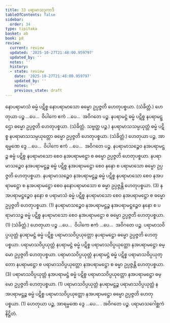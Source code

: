 ```yaml
---
title: 33 ပရာမာသဒုကာဒိ
tableOfContents: false
sidebar:
  order: 34
type: tipitaka
basket: ab
book: p8
review:
  current: review
  updated: '2025-10-27T21:48:00.959797'
  updated_by: ''
  notes: ''
  history:
  - state: review
    date: '2025-10-27T21:48:00.959797'
    updated_by: ''
    notes: ''
    previous_state: draft
---
```



<ReviewStatus review={frontmatter.review} showDetails={true} />

<HypothesisAnnotation frontmatter={frontmatter} />

<DynamicBreadcrumb />

<Division number="48" book="p8" e="ch" v="40" p="91">

<Paragraph number="153" book="p8">
နောပရာမာသံ ဓမ္မံ ပဋိစ္စ နောပရာမာသော ဓမ္မော ဥပ္ပဇ္ဇတိ ဟေတုပစ္စယာ. (သံခိတ္တံ.)
</Paragraph>

<Paragraph number="154" book="p8">
ဟေတုယာ ပဉ္စ …ပေ…  ဝိပါကေ ဧကံ …ပေ…  အဝိဂတေ ပဉ္စ.
</Paragraph>

</Division>
<Division number="49" book="p8" e="ch" v="40" p="91">

<Paragraph number="155" book="p8">
နပရာမဋ္ဌံ ဓမ္မံ ပဋိစ္စ နပရာမဋ္ဌော ဓမ္မော ဥပ္ပဇ္ဇတိ ဟေတုပစ္စယာ. (သံခိတ္တံ. သဗ္ဗတ္ထ ပဉ္စ.)
</Paragraph>

</Division>
<Division number="50" book="p8" e="ch" v="40" p="91">

<Paragraph number="156" book="p8">
နပရာမာသသမ္ပယုတ္တံ ဓမ္မံ ပဋိစ္စ နပရာမာသသမ္ပယုတ္တော ဓမ္မော ဥပ္ပဇ္ဇတိ ဟေတုပစ္စယာ. (သံခိတ္တံ.)
</Paragraph>

<Paragraph number="157" book="p8">
ဟေတုယာ ပဉ္စ, အာရမ္မဏေ ဒွေ …ပေ…  ဝိပါကေ ဧကံ …ပေ…  အဝိဂတေ ပဉ္စ.
</Paragraph>

</Division>
<Division number="51" book="p8" e="ch" v="40" p="91">

<Paragraph number="158" book="p8">
နပရာမာသဉ္စေဝ နအပရာမဋ္ဌဉ္စ ဓမ္မံ ပဋိစ္စ နပရာမာသော စေဝ နအပရာမဋ္ဌော စ ဓမ္မော ဥပ္ပဇ္ဇတိ ဟေတုပစ္စယာ. နပရာမာသဉ္စေဝ နအပရာမဋ္ဌဉ္စ ဓမ္မံ ပဋိစ္စ နအပရာမဋ္ဌော စေဝ နနော စ ပရာမာသော ဓမ္မော ဥပ္ပဇ္ဇတိ ဟေတုပစ္စယာ. နပရာမာသဉ္စေဝ နအပရာမဋ္ဌဉ္စ ဓမ္မံ ပဋိစ္စ နပရာမာသော စေဝ နအပရာမဋ္ဌော စ နအပရာမဋ္ဌော စေဝ နနောပရာမာသော စ ဓမ္မာ ဥပ္ပဇ္ဇန္တိ ဟေတုပစ္စယာ. (3)
</Paragraph>

<Paragraph number="159" book="p8">
နအပရာမဋ္ဌဉ္စေဝ နနော စ ပရာမာသံ ဓမ္မံ ပဋိစ္စ နပရာမာသော စေဝ နအပရာမဋ္ဌော စ ဓမ္မော ဥပ္ပဇ္ဇတိ ဟေတုပစ္စယာ. (1)
</Paragraph>

<Paragraph number="160" book="p8">
နပရာမာသဉ္စေဝ နအပရာမဋ္ဌဉ္စ နအပရာမဋ္ဌဉ္စေဝ နနော စ ပရာမာသဉ္စ ဓမ္မံ ပဋိစ္စ နပရာမာသော စေဝ နအပရာမဋ္ဌော စ ဓမ္မော ဥပ္ပဇ္ဇတိ ဟေတုပစ္စယာ. (1) (သံခိတ္တံ.)
</Paragraph>

<Paragraph number="161" book="p8">
ဟေတုယာ ပဉ္စ …ပေ…  ဝိပါကေ ဧကံ …ပေ…  အဝိဂတေ ပဉ္စ.
</Paragraph>

</Division>
<Division number="52" book="p8" e="ch" v="40" p="92">

<Paragraph number="162" book="p8">
ပရာမာသဝိပ္ပယုတ္တံ နပရာမဋ္ဌံ ဓမ္မံ ပဋိစ္စ ပရာမာသဝိပ္ပယုတ္တော နပရာမဋ္ဌော ဓမ္မော ဥပ္ပဇ္ဇတိ ဟေတုပစ္စယာ. ပရာမာသဝိပ္ပယုတ္တံ နပရာမဋ္ဌံ ဓမ္မံ ပဋိစ္စ ပရာမာသဝိပ္ပယုတ္တော နအပရာမဋ္ဌော ဓမ္မော ဥပ္ပဇ္ဇတိ ဟေတုပစ္စယာ. ပရာမာသဝိပ္ပယုတ္တံ နပရာမဋ္ဌံ ဓမ္မံ ပဋိစ္စ ပရာမာသဝိပ္ပယုတ္တော နပရာမဋ္ဌော စ ပရာမာသဝိပ္ပယုတ္တော နအပရာမဋ္ဌော စ ဓမ္မာ ဥပ္ပဇ္ဇန္တိ ဟေတုပစ္စယာ. (3)
</Paragraph>

<Paragraph number="163" book="p8">
ပရာမာသဝိပ္ပယုတ္တံ နအပရာမဋ္ဌံ ဓမ္မံ ပဋိစ္စ ပရာမာသဝိပ္ပယုတ္တော နအပရာမဋ္ဌော ဓမ္မော ဥပ္ပဇ္ဇတိ ဟေတုပစ္စယာ. (1)
</Paragraph>

<Paragraph number="164" book="p8">
ပရာမာသဝိပ္ပယုတ္တံ နပရာမဋ္ဌဉ္စ ပရာမာသဝိပ္ပယုတ္တံ နအပရာမဋ္ဌဉ္စ ဓမ္မံ ပဋိစ္စ ပရာမာသဝိပ္ပယုတ္တော နအပရာမဋ္ဌော ဓမ္မော ဥပ္ပဇ္ဇတိ ဟေတုပစ္စယာ. (1)
</Paragraph>

<Paragraph number="165" book="p8">
ဟေတုယာ ပဉ္စ, အာရမ္မဏေ ဒွေ …ပေ… . အဝိဂတေ ပဉ္စ.

</Paragraph>
</Division>

<Paragraph number="166" type="center" book="p8">
ပရာမာသဂေါစ္ဆကံ နိဋ္ဌိတံ.
</Paragraph>